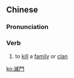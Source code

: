 {{also|灭门}}
==Chinese==
{{zh-forms|s=灭门}}

===Pronunciation===
{{zh-pron
|m=mièmén
|c=mit6 mun4
|cat=v
}}

===Verb===
{{zh-verb}}

# {{lb|zh|archaic}} to [[kill]] a [[family]] or [[clan]]

[[ko:滅門]]